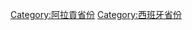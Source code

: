 {{Commons cat|Province of Zaragoza}}
{{Catmore}}
{{DEFAULTSORT:Zaragoza Province}}
[[Category:阿拉貢省份|Category:阿拉貢省份]]
[[Category:西班牙省份|Category:西班牙省份]]